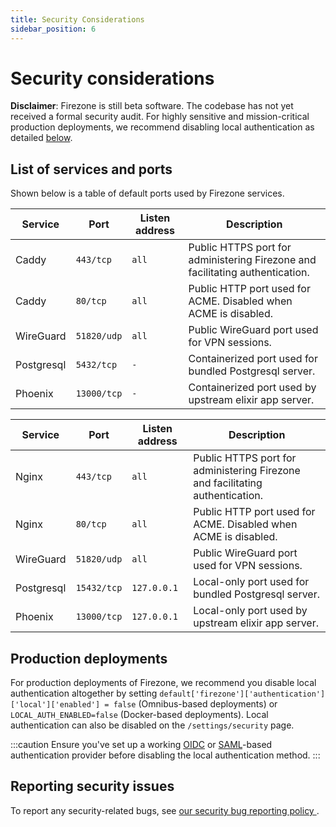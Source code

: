 ```yaml
---
title: Security Considerations
sidebar_position: 6
---
```


# Security considerations

**Disclaimer**: Firezone is still beta software. The codebase has not yet
received a formal security audit. For highly sensitive and mission-critical
production deployments, we recommend disabling local authentication as
detailed [below](#production-deployments).

## List of services and ports

Shown below is a table of default ports used by Firezone services.

<Tabs>
<TabItem label="Docker" value="docker" default>

| Service    | Port        | Listen address | Description                                                                   |
| ---------- | ----------- | -------------- | ----------------------------------------------------------------------------- |
| Caddy      | `443/tcp`   | `all`          | Public HTTPS port for administering Firezone and facilitating authentication. |
| Caddy      | `80/tcp`    | `all`          | Public HTTP port used for ACME. Disabled when ACME is disabled.               |
| WireGuard  | `51820/udp` | `all`          | Public WireGuard port used for VPN sessions.                                  |
| Postgresql | `5432/tcp`  | `-`            | Containerized port used for bundled Postgresql server.                        |
| Phoenix    | `13000/tcp` | `-`            | Containerized port used by upstream elixir app server.                        |

</TabItem>
<TabItem label="Omnibus" value="omnibus">

| Service    | Port        | Listen address | Description                                                                   |
| ---------- | ----------- | -------------- | ----------------------------------------------------------------------------- |
| Nginx      | `443/tcp`   | `all`          | Public HTTPS port for administering Firezone and facilitating authentication. |
| Nginx      | `80/tcp`    | `all`          | Public HTTP port used for ACME. Disabled when ACME is disabled.               |
| WireGuard  | `51820/udp` | `all`          | Public WireGuard port used for VPN sessions.                                  |
| Postgresql | `15432/tcp` | `127.0.0.1`    | Local-only port used for bundled Postgresql server.                           |
| Phoenix    | `13000/tcp` | `127.0.0.1`    | Local-only port used by upstream elixir app server.                           |

</TabItem>
</Tabs>

## Production deployments

For production deployments of Firezone, we recommend you disable local authentication
altogether by setting `default['firezone']['authentication']['local']['enabled'] = false`
(Omnibus-based deployments) or `LOCAL_AUTH_ENABLED=false` (Docker-based deployments).
Local authentication can also be disabled on the `/settings/security` page.

:::caution
Ensure you've set up a working [OIDC](/docs/authenticate/oidc/) or [SAML](/docs/authenticate/saml/)-based
authentication provider before disabling the local authentication method.
:::

## Reporting security issues

To report any security-related bugs, see [our security bug reporting policy
](https://github.com/firezone/firezone/blob/master/SECURITY.md).
